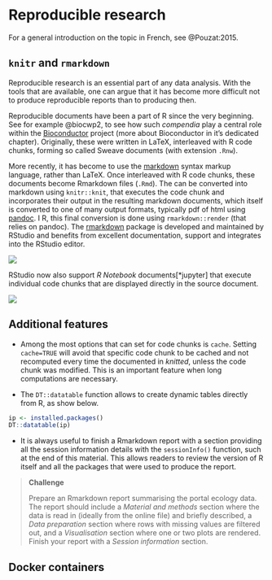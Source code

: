 # Reproducible research

For a general introduction on the topic in French, see @Pouzat:2015.

## `knitr` and `rmarkdown`

Reproducible research is an essential part of any data analysis. With
the tools that are available, one can argue that it has become more
difficult not to produce reproducible reports than to producing then.

Reproducible documents have been a part of R since the very
beginning. See for example @biocwp2, to see how such *compendia* play a
central role within the [Bioconductor](https://bioconductor.org/)
project (more about Bioconductor in it's dedicated
chapter). Originally, these were written in LaTeX, interleaved with R
code chunks, forming so called Sweave documents (with extension
`.Rnw`).

More recently, it has become to use the
[markdown](https://daringfireball.net/projects/markdown/) syntax
markup language, rather than LaTeX. Once interleaved with R code
chunks, these documents become Rmarkdown files (`.Rmd`). The can be
converted into markdown using `knitr::knit`, that executes the code
chunk and incorporates their output in the resulting markdown
documents, which itself is converted to one of many output formats,
typically pdf of html using [pandoc](http://pandoc.org/). I R, this
final conversion is done using `rmarkdown::render` (that relies on
pandoc). The [rmarkdown](http://rmarkdown.rstudio.com/) package is
developed and maintained by RStudio and benefits from excellent
documentation, support and integrates into the RStudio editor.

![](./figs/rmd.png)

RStudio now also support *R Notebook* documents[*jupyter] that execute
individual code chunks that are displayed directly in the source
document.

![](./figs/rnb.png)

[^jupyter]: See also [Jupyter notebooks](https://jupyter.org/)
initially developed for Python, but that can run R code as well.

## Additional features

- Among the most options that can set for code chunks is
  `cache`. Setting `cache=TRUE` will avoid that specific code chunk to
  be cached and not recomputed every time the documented in *knitted*,
  unless the code chunk was modified. This is an important feature
  when long computations are necessary.

- The `DT::datatable` function allows to create dynamic tables
  directly from R, as show below.

```r
ip <- installed.packages()
DT::datatable(ip)
```

- It is always useful to finish a Rmarkdown report with a section
  providing all the session information details with the
  `sessionInfo()` function, such at the end of this material. This
  allows readers to review the version of R itself and all the
  packages that were used to produce the report.

> **Challenge**
>
> Prepare an Rmarkdown report summarising the portal ecology data. The
> report should include a *Material and methods* section where the
> data is read in (ideally from the online file) and briefly
> described, a *Data preparation* section where rows with missing
> values are filtered out, and a *Visualisation* section where one or
> two plots are rendered. Finish your report with a *Session
> information* section.


## Docker containers
